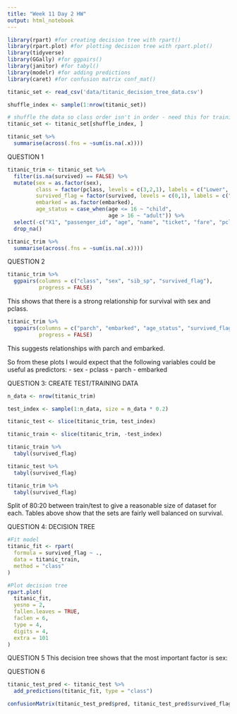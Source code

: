 ```yaml
---
title: "Week 11 Day 2 HW"
output: html_notebook
---
```


```r
library(rpart) #for creating decision tree with rpart()
library(rpart.plot) #for plotting decision tree with rpart.plot()
library(tidyverse)
library(GGally) #for ggpairs()
library(janitor) #for tabyl()
library(modelr) #for adding predictions
library(caret) #for confusion matrix conf_mat()
```


```r
titanic_set <- read_csv('data/titanic_decision_tree_data.csv')

shuffle_index <- sample(1:nrow(titanic_set))

# shuffle the data so class order isn't in order - need this for training/testing split later on 
titanic_set <- titanic_set[shuffle_index, ]
```

```r
titanic_set %>% 
  summarise(across(.fns = ~sum(is.na(.x))))
```
QUESTION 1
```r
titanic_trim <- titanic_set %>% 
  filter(is.na(survived) == FALSE) %>% 
  mutate(sex = as.factor(sex),
         class = factor(pclass, levels = c(3,2,1), labels = c("Lower", "Middle", "Upper")), 
         survived_flag = factor(survived, levels = c(0,1), labels = c("No", "Yes")),
         embarked = as.factor(embarked),
         age_status = case_when(age <= 16 ~ "child",
                                age > 16 ~ "adult")) %>% 
  select(-c("X1", "passenger_id", "age", "name", "ticket", "fare", "pclass", "cabin", "survived")) %>% 
  drop_na()
```

```r
titanic_trim %>% 
  summarise(across(.fns = ~sum(is.na(.x))))
```
QUESTION 2
```r
titanic_trim %>% 
  ggpairs(columns = c("class", "sex", "sib_sp", "survived_flag"),
          progress = FALSE)
```

This shows that there is a strong relationship for survival with sex and pclass.

```r
titanic_trim %>% 
  ggpairs(columns = c("parch", "embarked", "age_status", "survived_flag"),
          progress = FALSE)
```
This suggests relationships with parch and embarked.

So from these plots I would expect that the following variables could be useful as predictors:
- sex
- pclass
- parch
- embarked

QUESTION 3: CREATE TEST/TRAINING DATA
```r
n_data <- nrow(titanic_trim)

test_index <- sample(1:n_data, size = n_data * 0.2)

titanic_test <- slice(titanic_trim, test_index)

titanic_train <- slice(titanic_trim, -test_index)
```

```r
titanic_train %>% 
  tabyl(survived_flag)
```

```r
titanic_test %>% 
  tabyl(survived_flag)
```

```r
titanic_trim %>% 
  tabyl(survived_flag)
```

Split of 80:20 between train/test to give a reasonable size of dataset for each.
Tables above show that the sets are fairly well balanced on survival.


QUESTION 4: DECISION TREE
```r
#Fit model
titanic_fit <- rpart(
  formula = survived_flag ~ .,
  data = titanic_train,
  method = "class"
)
```

```r
#Plot decision tree
rpart.plot(
  titanic_fit, 
  yesno = 2,
  fallen.leaves = TRUE,
  faclen = 6,
  type = 4,
  digits = 4,
  extra = 101
)

```
QUESTION 5
This decision tree shows that the most important factor is sex: 

QUESTION 6
```r
titanic_test_pred <- titanic_test %>% 
  add_predictions(titanic_fit, type = "class")
```

```r
confusionMatrix(titanic_test_pred$pred, titanic_test_pred$survived_flag)
```

